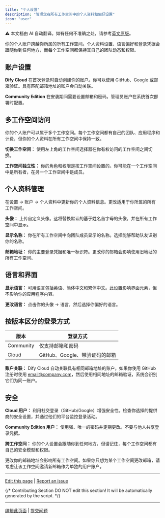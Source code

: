 ```yaml
---
title: "个人设置"
description: "管理您在所有工作空间中的个人资料和偏好设置"
icon: "user"
---
```


<Note> ⚠️ 本文档由 AI 自动翻译。如有任何不准确之处，请参考[英文原版](/en/documentation/pages/workspace/personal-account-management)。</Note>


你的个人账户跨越你所属的所有工作空间。个人资料设置、语言偏好和登录凭据会跟随你到任何地方，而每个工作空间都保持其自己的团队动态和权限。

## 账户设置

**Dify Cloud** 在首次登录时自动创建你的账户。你可以使用 GitHub、Google 或邮箱验证。具有匹配邮箱地址的账户会自动关联。

**Community Edition** 在安装期间需要设置邮箱和密码。管理员账户在系统首次部署时配置。

## 多工作空间访问

你的个人账户可以属于多个工作空间。每个工作空间都有自己的团队、应用程序和计费，但你的个人资料在所有工作空间中保持一致。

**切换工作空间：** 使用左上角的工作空间选择器在你有权访问的工作空间之间切换。

**工作空间独立性：** 你的角色和权限是按工作空间设置的。你可能在一个工作空间中是所有者，在另一个工作空间中是成员。

## 个人资料管理

在设置 → 账户 → 个人资料中更新你的个人资料信息。更改适用于你所属的所有工作空间。

**头像：** 上传自定义头像。这将替换默认的基于姓名首字母的头像，并在所有工作空间中显示。

**显示名称：** 你在所有工作空间中向团队成员显示的名称。选择能够帮助队友识别你的名称。

**邮箱地址：** 你的主要登录凭据和唯一标识符。更改你的邮箱会影响使用旧地址的所有工作空间。

## 语言和界面

**显示语言：** 可用语言包括英语、简体中文和繁体中文。此设置影响界面元素，但不影响你的应用程序内容。

**更改语言：** 点击你的头像 → 语言，然后选择你偏好的语言。

## 按版本区分的登录方式

<table>
  <thead>
    <tr>
      <th>版本</th>
      <th>登录方式</th>
    </tr>
  </thead>
  <tbody>
    <tr>
      <td>Community</td>
      <td>仅支持邮箱和密码</td>
    </tr>
    <tr>
      <td>Cloud</td>
      <td>GitHub、Google、带验证码的邮箱</td>
    </tr>
  </tbody>
</table>

**账户关联：** Dify Cloud 自动关联具有相同邮箱地址的账户。如果你使用 GitHub 注册时使用 email@company.com，然后使用相同地址的邮箱验证，系统会识别它们为同一账户。

## 安全

**Cloud 用户：** 利用社交登录（GitHub/Google）增强安全性。检查你选择的提供商的安全设置，并通过他们的平台监控登录活动。

**Community Edition 用户：** 使用强、唯一的密码并定期更改。不要与他人共享登录凭据。

**跨工作空间：** 你的个人设置会跟随你到任何地方，但请记住，每个工作空间都有自己的安全模型和权限。

<Warning>
更改你的邮箱地址会影响所有工作空间。如果你只想为某个工作空间更改邮箱，请考虑让该工作空间邀请新邮箱作为单独的用户账户。
</Warning>

---

[Edit this page](https://github.com/langgenius/dify-docs/edit/main/en/guides/management/personal-account-management.mdx) | [Report an issue](https://github.com/langgenius/dify-docs/issues/new?template=docs.yml)

{/*
Contributing Section
DO NOT edit this section!
It will be automatically generated by the script.
*/}

---

[编辑此页面](https://github.com/langgenius/dify-docs/edit/main/zh-hans/documentation/pages/workspace/personal-account-management.mdx) | [提交问题](https://github.com/langgenius/dify-docs/issues/new?template=docs.yml)

